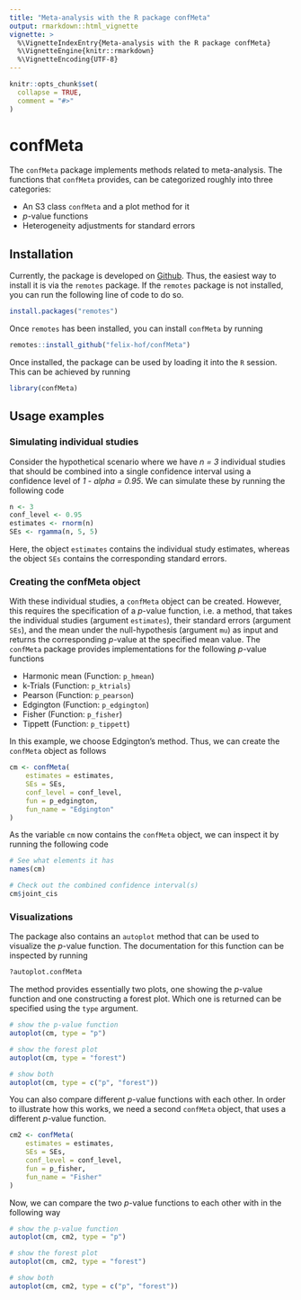 ```yaml
---
title: "Meta-analysis with the R package confMeta"
output: rmarkdown::html_vignette
vignette: >
  %\VignetteIndexEntry{Meta-analysis with the R package confMeta}
  %\VignetteEngine{knitr::rmarkdown}
  %\VignetteEncoding{UTF-8}
---
```


```r
knitr::opts_chunk$set(
  collapse = TRUE,
  comment = "#>"
)
```

# confMeta

The `confMeta` package implements methods related to meta-analysis. The
functions that `confMeta` provides, can be categorized roughly into three
categories:

* An S3 class `confMeta` and a plot method for it
* *p*-value functions
* Heterogeneity adjustments for standard errors

## Installation

Currently, the package is developed on
[Github](https://github.com/felix-hof/confMeta). Thus, the easiest way to
install it is via the `remotes` package. If the `remotes` package is not
installed, you can run the following line of code to do so.

```r
install.packages("remotes")
```

Once `remotes` has been installed, you can install `confMeta` by running

```r
remotes::install_github("felix-hof/confMeta")
```

Once installed, the package can be used by loading it into the `R` session. This
can be achieved by running

```r
library(confMeta)
```

## Usage examples


### Simulating individual studies
Consider the hypothetical scenario where we have *n = 3* individual studies
that should be combined into a single confidence interval using a confidence
level of *1 - alpha = 0.95*. We can simulate these by running the following code

```r
n <- 3
conf_level <- 0.95
estimates <- rnorm(n)
SEs <- rgamma(n, 5, 5)
```

Here, the object `estimates` contains the individual study estimates, whereas
the object `SEs` contains the corresponding standard errors.

### Creating the confMeta object

With these individual studies, a `confMeta` object can be created. However, this
requires the specification of a *p*-value function, i.e. a method, that takes
the individual studies (argument `estimates`), their standard errors
(argument `SEs`), and the mean under the null-hypothesis (argument `mu`)
as input and returns the corresponding *p*-value at the specified mean value.
The `confMeta` package provides implementations for the following *p*-value
functions

* Harmonic mean (Function: `p_hmean`)
* k-Trials (Function: `p_ktrials`)
* Pearson (Function: `p_pearson`)
* Edgington (Function: `p_edgington`)
* Fisher (Function: `p_fisher`)
* Tippett (Function: `p_tippett`)

In this example, we choose Edgington's method. Thus, we can create the 
`confMeta` object as follows

```r
cm <- confMeta(
    estimates = estimates,
    SEs = SEs,
    conf_level = conf_level,
    fun = p_edgington,
    fun_name = "Edgington"
)
```

As the variable `cm` now contains the `confMeta` object, we can inspect it by
running the following code 

```r
# See what elements it has
names(cm)

# Check out the combined confidence interval(s)
cm$joint_cis
```

### Visualizations

The package also contains an `autoplot` method that can be used to visualize the
*p*-value function. The documentation for this function can be inspected by
running

```r
?autoplot.confMeta
```

The method provides essentially two plots, one showing the *p*-value
function and one constructing a forest plot. Which one is returned can be
specified using the `type` argument.

```r
# show the p-value function
autoplot(cm, type = "p")

# show the forest plot
autoplot(cm, type = "forest")

# show both
autoplot(cm, type = c("p", "forest"))
```

You can also compare different *p*-value functions with each other. In order to
illustrate how this works, we need a second `confMeta` object, that uses a
different *p*-value function.

```r
cm2 <- confMeta(
    estimates = estimates,
    SEs = SEs,
    conf_level = conf_level,
    fun = p_fisher,
    fun_name = "Fisher"
)
```

Now, we can compare the two *p*-value functions to each other with in the
following way

```r
# show the p-value function
autoplot(cm, cm2, type = "p")
```

```r
# show the forest plot
autoplot(cm, cm2, type = "forest")
```

```r
# show both
autoplot(cm, cm2, type = c("p", "forest"))
```
